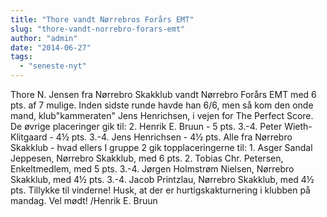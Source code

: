 ```yaml
---
title: "Thore vandt Nørrebros Forårs EMT"
slug: "thore-vandt-norrebro-forars-emt"
author: "admin"
date: "2014-06-27"
tags: 
  - "seneste-nyt"
---
```


Thore N. Jensen fra Nørrebro Skakklub vandt Nørrebro Forårs EMT med 6 pts. af 7 mulige. Inden sidste runde havde han 6/6, men så kom den onde mand, klub"kammeraten" Jens Henrichsen, i vejen for The Perfect Score. De øvrige placeringer gik til: 2. Henrik E. Bruun - 5 pts. 3.-4. Peter Wieth-Klitgaard - 4½ pts. 3.-4. Jens Henrichsen - 4½ pts. Alle fra Nørrebro Skakklub - hvad ellers I gruppe 2 gik topplaceringerne til: 1. Asger Sandal Jeppesen, Nørrebro Skakklub, med 6 pts. 2. Tobias Chr. Petersen, Enkeltmedlem, med 5 pts. 3.-4. Jørgen Holmstrøm Nielsen, Nørrebro Skakklub, med 4½ pts. 3.-4. Jacob Printzlau, Nørrebro Skakklub, med 4½ pts. Tillykke til vinderne! Husk, at der er hurtigskakturnering i klubben på mandag. Vel mødt! /Henrik E. Bruun
